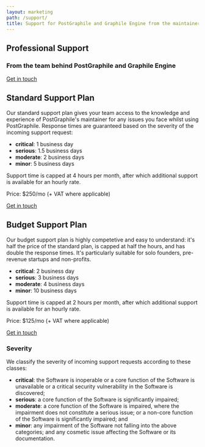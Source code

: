 ```yaml
---
layout: marketing
path: /support/
title: Support for PostGraphile and Graphile Engine from the maintainer
---
```



<MarketingLayout blue>

<!-- **************************************** -->

<Hero bg="nodes">

## Professional Support

### From the team behind PostGraphile and Graphile Engine

<div class='flex'>
<a class='button--solid-light' href='mailto:team@graphile.com?subject=Support%20enquiry'>Get in touch <span class='fas fa-fw fa-arrow-right' /></a>
</div>

</Hero>

<MarketingSection bg="nodes">

<div className="f4 b tl" style={{maxWidth: '54rem', margin: '0 auto'}}>
<MarketingBullets single big bullets={[
'Guaranteed response to critical issues in under 1 business day.',
'Support provided via email, chat and VoIP.',
'From the team behind PostGraphile.',
'Plans start at $125/mo.',
'NDA available.',
]}/>
</div>

</MarketingSection>

<MarketingDivide from="nodes" to="dark"/>

<MarketingSection bg="dark">
<div className="f4 tl" style={{maxWidth: '50rem', margin: '0 auto'}}>

## Standard Support Plan

Our standard support plan gives your team access to the knowledge and
experience of PostGraphile's maintainer for any issues you face whilst using
PostGraphile. Response times are guaranteed based on the severity of the
incoming support request:

- **critical**: 1 business day
- **serious**: 1.5 business days
- **moderate**: 2 business days
- **minor**: 5 business days

Support time is capped at 4 hours per month, after which additional support
is available for an hourly rate.

Price: $250/mo (+ VAT where applicable)

<div class='flex'>
<a class='button--solid' href='mailto:team@graphile.com?subject=Standard%20support%20plan%20enquiry'>Get in touch <span class='fas fa-fw fa-arrow-right' /></a>
</div>

</div>
</MarketingSection>

<MarketingDivide from="dark" to="medium" down/>

<MarketingSection bg="medium">
<div className="f4 tl" style={{maxWidth: '50rem', margin: '0 auto'}}>

## Budget Support Plan

Our budget support plan is highly competetive and easy to understand: it's
half the price of the standard plan, is capped at half the hours, and has
double the response times. It's particularly suitable for solo founders,
pre-revenue startups and non-profits.

- **critical**: 2 business day
- **serious**: 3 business days
- **moderate**: 4 business days
- **minor**: 10 business days

Support time is capped at 2 hours per month, after which additional support
is available for an hourly rate.

Price: $125/mo (+ VAT where applicable)

<div class='flex'>
<a class='button--solid' href='mailto:team@graphile.com?subject=Budget%20support%20plan%20enquiry'>Get in touch <span class='fas fa-fw fa-arrow-right' /></a>
</div>

</div>
</MarketingSection>

<MarketingDivide from="medium" to="dark" via="light"/>

<MarketingSection bg="dark">
<div className="f4 tl" style={{maxWidth: '50rem', margin: '0 auto'}}>

### Severity

We classify the severity of incoming support requests according to these classes:

- **critical**: the Software is inoperable or a core function of the Software is unavailable or a critical security vulnerability in the Software is discovered;
- **serious**: a core function of the Software is significantly impaired;
- **moderate**: a core function of the Software is impaired, where the impairment does not constitute a serious issue; or a non-core function of the Software is significantly impaired; and
- **minor**: any impairment of the Software not falling into the above categories; and any cosmetic issue affecting the Software or its documentation.



</div>
</MarketingSection>


</MarketingLayout>